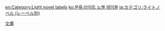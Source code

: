 [[Category:輕小說|文庫]]

[[en:Category:Light_novel_labels|en:Category:Light novel labels]]
[[ko:분류:라이트_노벨_레이블|ko:분류:라이트 노벨 레이블]]
[[ja:カテゴリ:ライトノベル_(レーベル別)|ja:カテゴリ:ライトノベル (レーベル別)]]